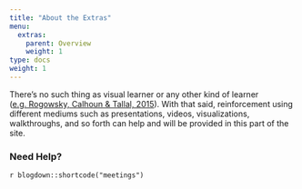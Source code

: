 ```yaml
---
title: "About the Extras"
menu:
  extras:
    parent: Overview
    weight: 1
type: docs
weight: 1
---
```


There's no such thing as visual learner or any other kind of learner ([e.g. Rogowsky, Calhoun & Tallal, 2015](https://www.apa.org/pubs/journals/features/edu-a0037478.pdf){target="_blank"}). With that said, reinforcement using different mediums such as presentations, videos, visualizations, walkthroughs, and so forth can help and will be provided in this part of the site.

### Need Help?

`r blogdown::shortcode("meetings")`